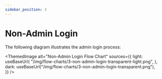 ```yaml
---
sidebar_position: 3
---
```


# Non-Admin Login


The following diagram illustrates the admin login process:

<ThemedImage
  alt="Non-Admin Login Flow Chart"
  sources={{
    light: useBaseUrl(
      "/img/flow-charts/3-non-admin-login-transparent-light.png",
    ),
    dark: useBaseUrl("/img/flow-charts/3-non-admin-login-transparent.png"),
  }}
/>
